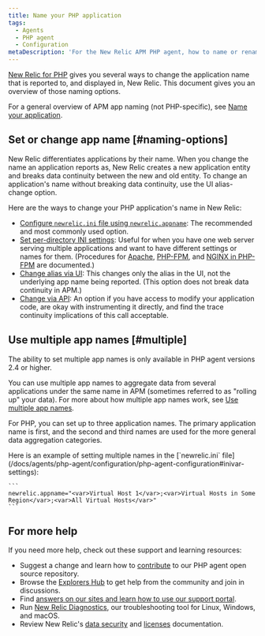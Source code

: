 ```yaml
---
title: Name your PHP application
tags:
  - Agents
  - PHP agent
  - Configuration
metaDescription: 'For the New Relic APM PHP agent, how to name or rename the application''s name as it''s displayed in New Relic.'
---
```


[New Relic for PHP](/docs/agents/php-agent/getting-started/introduction-new-relic-php) gives you several ways to change the application name that is reported to, and displayed in, New Relic. This document gives you an overview of those naming options.

For a general overview of APM app naming (not PHP-specific), see [Name your application](/docs/agents/manage-apm-agents/app-naming/name-your-application).

## Set or change app name [#naming-options]

New Relic differentiates applications by their name. When you change the name an application reports as, New Relic creates a new application entity and breaks data continuity between the new and old entity. To change an application's name without breaking data continuity, use the UI alias-change option.

Here are the ways to change your PHP application's name in New Relic:

* [Configure `newrelic.ini` file using `newrelic.appname`](/docs/agents/php-agent/configuration/php-agent-configuration#inivar-appname): The recommended and most commonly used option.
* [Set per-directory INI settings](/docs/agents/php-agent/configuration/php-directory-ini-settings): Useful for when you have one web server serving multiple applications and want to have different settings or names for them. (Procedures for [Apache](/docs/agents/php-agent/configuration/php-directory-ini-settings#perdir-apache), [PHP-FPM](/docs/agents/php-agent/configuration/php-directory-ini-settings#php-fpm_per-dir), and [NGINX in PHP-FPM](/docs/agents/php-agent/configuration/php-directory-ini-settings#PHP-FPM_nginix) are documented.)
* [Change alias via UI](/docs/agents/manage-apm-agents/app-naming/name-your-application#app-alias): This changes only the alias in the UI, not the underlying app name being reported. (This option does not break data continuity in APM.)
* [Change via API](/docs/agents/php-agent/php-agent-api/newrelic_set_appname): An option if you have access to modify your application code, are okay with instrumenting it directly, and find the trace continuity implications of this call acceptable.

## Use multiple app names [#multiple]

<Callout variant="important">
  The ability to set multiple app names is only available in PHP agent versions 2.4 or higher.
</Callout>

You can use multiple app names to aggregate data from several applications under the same name in APM (sometimes referred to as "rolling up" your data). For more about how multiple app names work, see [Use multiple app names](/docs/agents/manage-apm-agents/app-naming/use-multiple-names-app).

For PHP, you can set up to three application names. The primary application name is first, and the second and third names are used for the more general data aggregation categories.

<CollapserGroup>
  <Collapser
    id="example"
    title="PHP config file example"
  >
    Here is an example of setting multiple names in the [`newrelic.ini` file](/docs/agents/php-agent/configuration/php-agent-configuration#inivar-settings):

    ```
    newrelic.appname="<var>Virtual Host 1</var>;<var>Virtual Hosts in Some Region</var>;<var>All Virtual Hosts</var>"
    ```
  </Collapser>
</CollapserGroup>

## For more help

If you need more help, check out these support and learning resources:

* Suggest a change and learn how to [contribute](https://github.com/newrelic/newrelic-php-agent/issues) to our PHP agent open source repository.
* Browse the [Explorers Hub](https://discuss.newrelic.com/) to get help from the community and join in discussions.
* Find [answers on our sites and learn how to use our support portal](/docs/using-new-relic/welcome-new-relic/get-started/find-help-use-support-portal/).
* Run [New Relic Diagnostics](/docs/using-new-relic/cross-product-functions/troubleshooting/new-relic-diagnostics/), our troubleshooting tool for Linux, Windows, and macOS.
* Review New Relic's [data security](/docs/security/) and [licenses](/docs/licenses/) documentation.